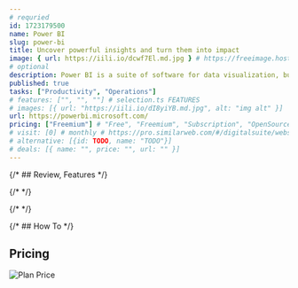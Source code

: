 ```yaml
---
# requried
id: 1723179500
name: Power BI
slug: power-bi
title: Uncover powerful insights and turn them into impact
image: { url: https://iili.io/dcwf7El.md.jpg } # https://freeimage.host/
# optional
description: Power BI is a suite of software for data visualization, business intelligence, and analytics.
published: true
tasks: ["Productivity", "Operations"]
# features: ["", "", ""] # selection.ts FEATURES
# images: [{ url: "https://iili.io/dI8yiYB.md.jpg", alt: "img alt" }]
url: https://powerbi.microsoft.com/
pricing: ["Freemium"] # "Free", "Freemium", "Subscription", "OpenSource", "Paid"
# visit: [0] # monthly # https://pro.similarweb.com/#/digitalsuite/websiteanalysis/home
# alternative: [{id: TODO, name: "TODO"}]
# deals: [{ name: "", price: "", url: "" }]
---
```


{/* ## Review, Features */}

{/* <DetailYoutube videoId="" startTime={0} /> */}

{/* <Twitters ids=[] /> */}

{/* ## How To */}

## Pricing

<Img
  src="https://p140.p3.n0.cdn.zight.com/items/P8uOZL7r/ccceeeee-16af-493b-bb42-2aa727f2d29e.jpg"
  alt="Plan Price"
/>
